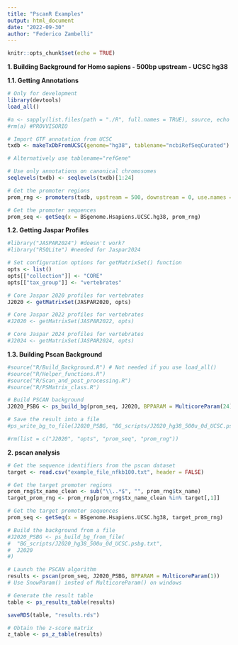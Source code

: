```yaml
---
title: "PscanR Examples"
output: html_document
date: "2022-09-30"
author: "Federico Zambelli"
---
```


```r
knitr::opts_chunk$set(echo = TRUE)
```

**1. Building Background for Homo sapiens - 500bp upstream - UCSC hg38**

  **1.1. Getting Annotations**

```r
# Only for development 
library(devtools)
load_all()

#a <- sapply(list.files(path = "./R", full.names = TRUE), source, echo = FALSE) 
#rm(a) #PROVVISORIO

# Import GTF annotation from UCSC
txdb <- makeTxDbFromUCSC(genome="hg38", tablename="ncbiRefSeqCurated") 

# Alternatively use tablename="refGene"

# Use only annotations on canonical chromosomes 
seqlevels(txdb) <- seqlevels(txdb)[1:24] 

# Get the promoter regions
prom_rng <- promoters(txdb, upstream = 500, downstream = 0, use.names = TRUE)

# Get the promoter sequences
prom_seq <- getSeq(x = BSgenome.Hsapiens.UCSC.hg38, prom_rng) 
```

  **1.2. Getting Jaspar Profiles**
  
```r
#library("JASPAR2024") #doesn't work?
#library("RSQLite") #needed for Jaspar2024

# Set configuration options for getMatrixSet() function
opts <- list()
opts[["collection"]] <- "CORE"
opts[["tax_group"]] <- "vertebrates"

# Core Jaspar 2020 profiles for vertebrates 
J2020 <- getMatrixSet(JASPAR2020, opts) 

# Core Jaspar 2022 profiles for vertebrates
#J2020 <- getMatrixSet(JASPAR2022, opts) 

# Core Jaspar 2024 profiles for vertebrates
#J2024 <- getMatrixSet(JASPAR2024, opts) 
```
  
  **1.3. Building Pscan Background**
```r
#source("R/Build_Background.R") # Not needed if you use load_all()
#source("R/Helper_functions.R")
#source("R/Scan_and_post_processing.R")
#source("R/PSMatrix_class.R")

# Build PSCAN background 
J2020_PSBG <- ps_build_bg(prom_seq, J2020, BPPARAM = MulticoreParam(24)) 

# Save the result into a file
#ps_write_bg_to_file(J2020_PSBG, "BG_scripts/J2020_hg38_500u_0d_UCSC.psbg.txt")  

#rm(list = c("J2020", "opts", "prom_seq", "prom_rng"))
```

**2. pscan analysis**

```r
# Get the sequence identifiers from the pscan dataset
target <- read.csv("example_file_nfkb100.txt", header = FALSE) 

# Get the target promoter regions
prom_rng$tx_name_clean <- sub("\\..*$", "", prom_rng$tx_name)
target_prom_rng <- prom_rng[prom_rng$tx_name_clean %in% target[,1]]

# Get the target promoter sequences 
prom_seq <- getSeq(x = BSgenome.Hsapiens.UCSC.hg38, target_prom_rng) 

# Build the background from a file
#J2020_PSBG <- ps_build_bg_from_file(
#  "BG_scripts/J2020_hg38_500u_0d_UCSC.psbg.txt", 
#  J2020
#) 

# Launch the PSCAN algorithm 
results <- pscan(prom_seq, J2020_PSBG, BPPARAM = MulticoreParam(1)) 
# Use SnowParam() insted of MulticoreParam() on windows

# Generate the result table 
table <- ps_results_table(results)

saveRDS(table, "results.rds")

# Obtain the z-score matrix
z_table <- ps_z_table(results)

```

